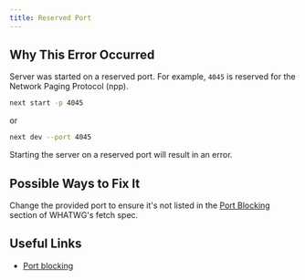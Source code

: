 ```yaml
---
title: Reserved Port
---
```


## Why This Error Occurred

Server was started on a reserved port. For example, `4045` is reserved for the Network Paging Protocol (npp).

```bash filename="Terminal"
next start -p 4045
```

or

```bash filename="Terminal"
next dev --port 4045
```

Starting the server on a reserved port will result in an error.

## Possible Ways to Fix It

Change the provided port to ensure it's not listed in the [Port Blocking](https://fetch.spec.whatwg.org/#port-blocking) section of WHATWG's fetch spec.

## Useful Links

- [Port blocking](https://fetch.spec.whatwg.org/#port-blocking)
